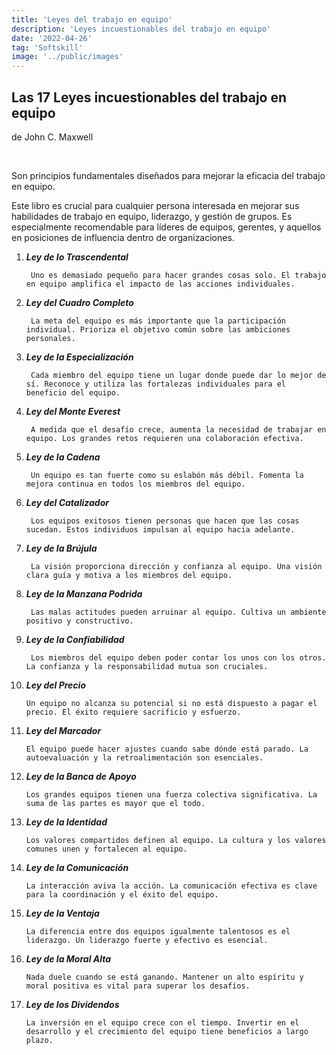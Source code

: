 ```yaml
---
title: 'Leyes del trabajo en equipo'
description: 'Leyes incuestionables del trabajo en equipo'
date: '2022-04-26'
tag: 'Softskill'
image: '../public/images'
---
```


<section style={{ borderRadius: '.5rem', padding: '2rem 1rem', backgroundColor: '#cccccc90'}} >

<h2 style={{ fontSize: '2rem', textAlign: 'center' }}>Las 17 Leyes incuestionables del trabajo en equipo
</h2>
<p style={{ fontSize: '1rem', textAlign: 'right' }}>de John C. Maxwell</p>
<br /> 

Son principios fundamentales diseñados para mejorar la eficacia del trabajo en equipo.

Este libro es crucial para cualquier persona interesada en mejorar sus habilidades de trabajo en equipo, liderazgo, y gestión de grupos. Es especialmente recomendable para líderes de equipos, gerentes, y aquellos en posiciones de influencia dentro de organizaciones.

1. ***Ley de lo Trascendental***
    
        Uno es demasiado pequeño para hacer grandes cosas solo. El trabajo en equipo amplifica el impacto de las acciones individuales.

2. ***Ley del Cuadro Completo***
    
        La meta del equipo es más importante que la participación individual. Prioriza el objetivo común sobre las ambiciones personales.

3. ***Ley de la Especialización***
    
        Cada miembro del equipo tiene un lugar donde puede dar lo mejor de sí. Reconoce y utiliza las fortalezas individuales para el beneficio del equipo.

4. ***Ley del Monte Everest***
    
        A medida que el desafío crece, aumenta la necesidad de trabajar en equipo. Los grandes retos requieren una colaboración efectiva.

5. ***Ley de la Cadena***
    
        Un equipo es tan fuerte como su eslabón más débil. Fomenta la mejora continua en todos los miembros del equipo.

6. ***Ley del Catalizador***
    
        Los equipos exitosos tienen personas que hacen que las cosas sucedan. Estos individuos impulsan al equipo hacia adelante.

7. ***Ley de la Brújula***
    
        La visión proporciona dirección y confianza al equipo. Una visión clara guía y motiva a los miembros del equipo.

8. ***Ley de la Manzana Podrida***
    
        Las malas actitudes pueden arruinar al equipo. Cultiva un ambiente positivo y constructivo.

9. ***Ley de la Confiabilidad***
    
        Los miembros del equipo deben poder contar los unos con los otros. La confianza y la responsabilidad mutua son cruciales.

10. ***Ley del Precio***
    
        Un equipo no alcanza su potencial si no está dispuesto a pagar el precio. El éxito requiere sacrificio y esfuerzo.

11. ***Ley del Marcador***
    
        El equipo puede hacer ajustes cuando sabe dónde está parado. La autoevaluación y la retroalimentación son esenciales.

12. ***Ley de la Banca de Apoyo***
    
        Los grandes equipos tienen una fuerza colectiva significativa. La suma de las partes es mayor que el todo.

13. ***Ley de la Identidad***
    
        Los valores compartidos definen al equipo. La cultura y los valores comunes unen y fortalecen al equipo.

14. ***Ley de la Comunicación***
    
        La interacción aviva la acción. La comunicación efectiva es clave para la coordinación y el éxito del equipo.

15. ***Ley de la Ventaja***
    
        La diferencia entre dos equipos igualmente talentosos es el liderazgo. Un liderazgo fuerte y efectivo es esencial.

16. ***Ley de la Moral Alta***
    
        Nada duele cuando se está ganando. Mantener un alto espíritu y moral positiva es vital para superar los desafíos.

17. ***Ley de los Dividendos***
    
        La inversión en el equipo crece con el tiempo. Invertir en el desarrollo y el crecimiento del equipo tiene beneficios a largo plazo.

</section>